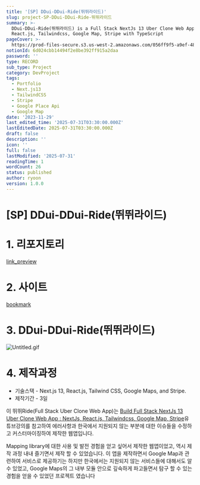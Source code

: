 ```yaml
---
title: '[SP] DDui-DDui-Ride(뛰뛰라이드)'
slug: project-SP-DDui-DDui-Ride-뛰뛰라이드
summary: >-
  DDui-DDui-Ride(뛰뛰라이드) is a Full Stack NextJs 13 Uber Clone Web App w/ NextJs,
  React.js, Tailwindcss, Google Map, Stripe with TypeScript
pageCover: >-
  https://prod-files-secure.s3.us-west-2.amazonaws.com/056ff9f5-a9ef-486f-8acb-9eef51d06a2d/6831c6ce-9878-410b-a8bd-79d52817ac54/%E1%84%89%E1%85%B3%E1%84%8F%E1%85%B3%E1%84%85%E1%85%B5%E1%86%AB%E1%84%89%E1%85%A3%E1%86%BA_2023-12-04_%E1%84%8B%E1%85%A9%E1%84%92%E1%85%AE_1.15.41.png?X-Amz-Algorithm=AWS4-HMAC-SHA256&X-Amz-Content-Sha256=UNSIGNED-PAYLOAD&X-Amz-Credential=ASIAZI2LB466TJUT7WKK%2F20250731%2Fus-west-2%2Fs3%2Faws4_request&X-Amz-Date=20250731T051428Z&X-Amz-Expires=3600&X-Amz-Security-Token=IQoJb3JpZ2luX2VjEKT%2F%2F%2F%2F%2F%2F%2F%2F%2F%2FwEaCXVzLXdlc3QtMiJIMEYCIQCihCAl0pvHqQczgSKKA3HrHY%2BHtqGkmEK980PBlnZtnQIhALgIRIqpqM3E%2BcSk6bSgBba7cuCBf8xEKBJrlBq05O0tKogECM3%2F%2F%2F%2F%2F%2F%2F%2F%2F%2FwEQABoMNjM3NDIzMTgzODA1IgynyZ%2FuD%2FqYbgnQED4q3AOWJDdUWpyCqf6PVfQwtc49mp3w7SAV07YllYhazi9%2BVmZopQr3a9%2Fw%2BAtypmnhEFcnqwoNDJv2Z536dwJrRbciuoDYvVQQJw%2B8HyspUyywOkF1mirVhLdH0p2ax2kb4uhdV0yPQVJxHrTFlrQF35KfNmnKoW4UNzSQHhVPmR0Yf3Bzu4ZCdZtFra5%2FRRfP7GKoekYkPWntE0JrUwEavz0syRt7z8tjeFqDwMhY243K%2BLeS4FgZUmtSQYjtYb1QX2ndJ1H5hDqdtrh8Rb38t1kf51OcB6KyLEnNmXwzNOJ8oAmmdcDS5d6zyJt%2BKDgOefHuFH%2FVn%2Bh2Z9aCnKtrzuXFaCog68RdxHJhKZesyJIdpYeaLA7nZSpvrz8HKVyVOj4nptOHEK5SE7gJwcv0bfROZ74cX859dw43NC02QDRnphhNrQq1g52yGifOOq5AiLjfNogB9P5uPvs9tismg3cAq9jJrgoj16iHXvFzY61lf8mf1NqFn%2FRoCC%2BB%2BTqjsMKPLhWP8XcJJhhyjM9u2AFRa4NSfaweTtC3nUSDzilppLknRnyYWeTbzVVPuAEhjndki0tW1w0dZPvd5t3FA%2F3%2FQlnRm1q5CzciGyOlvgKzUCfMnL%2B9Ljw%2BzCkzBDCu26vEBjqkAbGIBn4C8RyL46FNZec%2Fcewn4jfqERgHp9O89IR58A8BuNnQgCHfdnp3DYhNcMjSBPx1hBqkiisU5GRXzmttAzXq%2Bh%2FZDywokheHlbJEh4PllhdKnSQx9BfnfUB%2FA6UX7nkvwNNEdpYFxW%2BqzDkKAFKb%2Fm3wGmP%2F3bihLGbGhRx2mtR1KBzhX47YD4qRAN39F3NfC%2F39FaqMFkxvREIjJl9oRAh3&X-Amz-Signature=5676598130aef062926de65adbc311b8e4709de5b587ef298da51fc4e37098f0&X-Amz-SignedHeaders=host&x-amz-checksum-mode=ENABLED&x-id=GetObject
notionId: 6d024cbb14494f2e8be392ff915a2daa
password: ''
type: RECORD
sub_type: Project
category: DevProject
tags:
  - Portfolio
  - Next.js13
  - TailwindCSS
  - Stripe
  - Google Place Api
  - Google Map
date: '2023-11-29'
last_edited_time: '2025-07-31T03:30:00.000Z'
lastEditedDate: 2025-07-31T03:30:00.000Z
draft: false
description: ''
icon: ''
full: false
lastModified: '2025-07-31'
readingTime: 1
wordCount: 26
status: published
author: ryoon
version: 1.0.0
---
```

# [SP] DDui-DDui-Ride(뛰뛰라이드)


# 1. 리포지토리


[link_preview](https://github.com/ryoon-with-wisdomtrees/DDui-DDui-Ride)


# 2. 사이트


[bookmark](https://ddui-ddui-ride.vercel.app/)


# 3. DDui-DDui-Ride(뛰뛰라이드)


![Untitled.gif](https://prod-files-secure.s3.us-west-2.amazonaws.com/056ff9f5-a9ef-486f-8acb-9eef51d06a2d/d43dcd16-d203-4ef2-9a02-2b48d729d26e/Untitled.gif?X-Amz-Algorithm=AWS4-HMAC-SHA256&X-Amz-Content-Sha256=UNSIGNED-PAYLOAD&X-Amz-Credential=ASIAZI2LB466ZZ6TY3S4%2F20250731%2Fus-west-2%2Fs3%2Faws4_request&X-Amz-Date=20250731T051519Z&X-Amz-Expires=3600&X-Amz-Security-Token=IQoJb3JpZ2luX2VjEKT%2F%2F%2F%2F%2F%2F%2F%2F%2F%2FwEaCXVzLXdlc3QtMiJHMEUCIAbrQ6395tJHtZ4EePaAlui0GVu8pB43XoTpqx2GN4s4AiEA7csclgDWDzBTDOIIoU0NFOK2T%2BUXsm5kBrSI%2Bd0uc5MqiAQIzf%2F%2F%2F%2F%2F%2F%2F%2F%2F%2FARAAGgw2Mzc0MjMxODM4MDUiDHhLH%2Bi4IPUkIfEXZyrcA2rbWMRi4WLSvIUwalWm2uM08pmW%2Bu%2F3st1aItKqXC5evgjlR%2BoYEuVHSfFnA237BcEsRqH4W0p2V3lQzl1fqZULu8Er%2FkV7wYSGQZhl5nkuVVi6%2B8PltZoXpYkT85AoHOxM1u%2B41sa9B9cHib4Df2c7xYYSrR4rWy1uK6gxm8gWAv1E6MbVCIVc0V6W9XqxZUO0j1bhL0lfpNXneEyiAur2SeLrq0pKYTuSaKLhdcn2BydbGUDRPE1mYNcyXBosH0CI2%2BjtHPBSJ9e3Oyy8nmxcKy8d2JZHRNfQrQXWBhHIamkZJN4roeshi4ypyd9L4UJKMb7TqPVfuZsWdq%2FS566MDI%2BqgSCjysCY4FEnXhhQOVuPiNDJRyJO2UqFYOmrMTFfFoE%2Fc504MPwGTRAgQjGS9wVEBDEWvcvwnYoda7WKcLuAKY0bZhsJXZyMRrCurpK%2FGuNFBEEXaQUsOt1tpKTcV7tBWCjBlmNYwOc4d6iJL%2BxMqPL%2BkaFQ5WVNgPSuBgDgR%2FW6OCXFskeRh%2BAdoLQg3u2GdZ8CFL6D7AM2PboyYP%2FB9PCdC68ipdUQEwXmg1gEdj1%2BK1itmJrC9MbhSH30jp9yJrEHdDSPflpDi2bY%2FA8tgltqfIBaG8LtMPLaq8QGOqUBdfJH7HR%2BgnL%2FZckaabr1APSBmL170jSjOmbQIcgTanwPSq49xTWrSEqaw4n2UU6z2UpQFN2MY%2BhTp5UYv2h83Jjth42HID74aRNaGchzenSoj4eBkbKUzNJQrYVEvcOQegxaG9OmCyA%2Bc23%2FBn5L3%2FawOyWRFZoiQTjIIdnq1wzYrs%2BLV1jBleU6IBf0UjgJ8sm2XFk5T6yXMJZuelqqE0AjcOKG&X-Amz-Signature=c537d430325df3d7415ff4bdaec2b5232a5edb4805ef7635660c195b3e6a39b7&X-Amz-SignedHeaders=host&x-amz-checksum-mode=ENABLED&x-id=GetObject)


# 4. 제작과정

- 기술스택 - Next.js 13, React.js, Tailwind CSS, Google Maps, and Stripe.
- 제작기간 - 3일

이 뛰뛰Ride(Full Stack Uber Clone Web App)는 [Build Full Stack NextJs 13 Uber Clone Web App : NextJs, React.js, Tailwindcss, Google Map, Stripe](https://www.youtube.com/watch?v=pwsjvnADNGk&t=6594s)유튜브강의를 참고하여 에러사항과 한국에서 지원되지 않는 부분에 대한 이슈들을 수정하고 커스터마이징하여 제작한 웹앱입니다.


Mapping library에 대한 사용 및 발전 경험을 얻고 싶어서 제작한 웹앱이었고, 역시 제작 과정 내내 즐기면서 제작 할 수 있었습니다. 이 앱을 제작하면서 Google Map과 관련하여 서비스로 제공하기는 하지만 한국에서는 지원되지 않는 서비스들에 대해서도 알 수 있었고, Google Maps의 그 내부 모듈 안으로 깊숙하게 파고들면서 탐구 할 수 있는 경험을 얻을 수 있었던 프로젝트 였습니다


